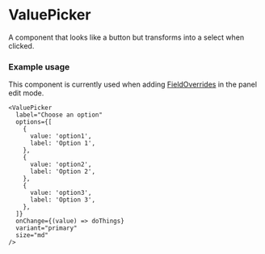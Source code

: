 
<Meta title="MDX|Button" component={ValuePicker} />

# ValuePicker

A component that looks like a button but transforms into a select when clicked.

### Example usage

This component is currently used when adding [FieldOverrides](https://mosaicoo.com/docs/mosaicoo/latest/panels/field-options/) in the panel edit mode.

```tsx
<ValuePicker
  label="Choose an option"
  options={[
    {
      value: 'option1',
      label: 'Option 1',
    },
    {
      value: 'option2',
      label: 'Option 2',
    },
    {
      value: 'option3',
      label: 'Option 3',
    },
  ]}
  onChange={(value) => doThings}
  variant="primary"
  size="md"
/>
```

<Props of={ValuePicker} />
